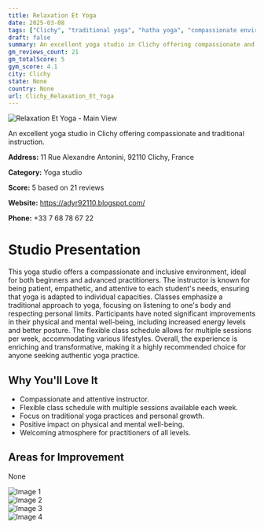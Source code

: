 ```yaml
---
title: Relaxation Et Yoga
date: 2025-03-08
tags: ["Clichy", "traditional yoga", "hatha yoga", "compassionate environment", "flexibility", "Clichy"]  
draft: false
summary: An excellent yoga studio in Clichy offering compassionate and traditional instruction.
gm_reviews_count: 21
gm_totalScore: 5
gym_score: 4.1
city: Clichy
state: None
country: None
url: Clichy_Relaxation_Et_Yoga
---
```


<div className="aspect-[16/9] relative my-8">
  <img 
    src="https://lh5.googleusercontent.com/p/AF1QipMJy_ugnXlLhwxYIhw58q_KHPESCuSbWx_hoCPt=w1920-h1080-k-no"
    alt="Relaxation Et Yoga - Main View"
    className="object-cover absolute inset-0 w-full h-full rounded-lg"
  />
</div>

An excellent yoga studio in Clichy offering compassionate and traditional instruction.

**Address:** 11 Rue Alexandre Antonini, 92110 Clichy, France

**Category:** Yoga studio

**Score:** 5 based on 21 reviews

**Website:** https://adyr92110.blogspot.com/

**Phone:** +33 7 68 78 67 22

# Studio Presentation

This yoga studio offers a compassionate and inclusive environment, ideal for both beginners and advanced practitioners. The instructor is known for being patient, empathetic, and attentive to each student's needs, ensuring that yoga is adapted to individual capacities. Classes emphasize a traditional approach to yoga, focusing on listening to one's body and respecting personal limits. Participants have noted significant improvements in their physical and mental well-being, including increased energy levels and better posture. The flexible class schedule allows for multiple sessions per week, accommodating various lifestyles. Overall, the experience is enriching and transformative, making it a highly recommended choice for anyone seeking authentic yoga practice.



## Why You'll Love It

- Compassionate and attentive instructor.
- Flexible class schedule with multiple sessions available each week.
- Focus on traditional yoga practices and personal growth.
- Positive impact on physical and mental well-being.
- Welcoming atmosphere for practitioners of all levels.

## Areas for Improvement

None

<div className="grid grid-cols-1 xl:grid-cols-2 gap-4 my-8">
<div className="aspect-[4/3] relative"><img src="https://lh5.googleusercontent.com/p/AF1QipNPCaNz4KANbrGKu4drohg-blyEHAucXdfVY0J1=w1920-h1080-k-no" alt="Image 1" className="object-cover absolute inset-0 w-full h-full rounded-lg" /></div>
<div className="aspect-[4/3] relative"><img src="https://lh5.googleusercontent.com/p/AF1QipPa8FbGY2i0FfqAYeULFFzt49Tp-KtfEKeYlc5x=w1920-h1080-k-no" alt="Image 2" className="object-cover absolute inset-0 w-full h-full rounded-lg" /></div>
<div className="aspect-[4/3] relative"><img src="https://lh5.googleusercontent.com/p/AF1QipOM_ZNeRWee1tY1jKxn9kGP0QzDIdTpXBgjWCjF=w1920-h1080-k-no" alt="Image 3" className="object-cover absolute inset-0 w-full h-full rounded-lg" /></div>
<div className="aspect-[4/3] relative"><img src="https://streetviewpixels-pa.googleapis.com/v1/thumbnail?panoid=xeimByqRHlaSKLSr_8g9Vw&cb_client=maps_sv.tactile.gps&w=203&h=100&yaw=251.85896&pitch=0&thumbfov=100" alt="Image 4" className="object-cover absolute inset-0 w-full h-full rounded-lg" /></div>
</div>